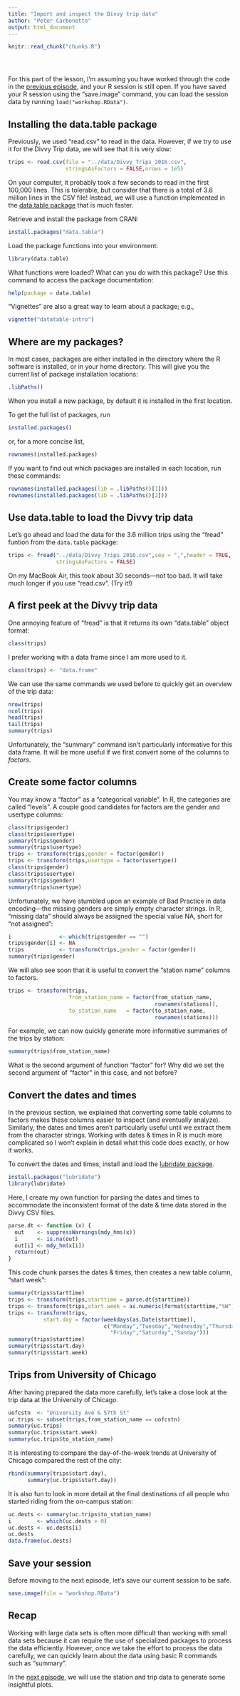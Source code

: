 ```yaml
---
title: "Import and inspect the Divvy trip data"
author: "Peter Carbonetto"
output: html_document
---
```


<!-- Define defaults shared by all workflowr files. -->
```r
knitr::read_chunk("chunks.R")
```

<!-- Update knitr chunk options -->
```r
```

<!-- Insert the date the file was last updated -->
```r
```

<!-- Insert the code version (Git commit SHA1) if Git repository
 exists and R package git2r is installed -->
```r
```

For this part of the lesson, I'm assuming you have worked through the
code in the [previous episode](stations.html), and your R session is
still open. If you have saved your R session using the "save.image"
command, you can load the session data by running
`load("workshop.RData")`.

## Installing the data.table package

Previously, we used "read.csv" to read in the data. However, if we try
to use it for the Divvy Trip data, we will see that it is very slow:

```r
trips <- read.csv(file = "../data/Divvy_Trips_2016.csv",
                  stringsAsFactors = FALSE,nrows = 1e5)
```

On your computer, it probably took a few seconds to read in the first
100,000 lines. This is tolerable, but consider that there is a total
of 3.6 million lines in the CSV file! Instead, we will use a function
implemented in the
[data.table package](https://github.com/Rdatatable/data.table/wiki)
that is much faster.

Retrieve and install the package from CRAN:

```r
install.packages("data.table")
```

Load the package functions into your environment:

```r
library(data.table)
```

What functions were loaded? What can you do with this package? Use
this command to access the package documentation:

```r
help(package = data.table)
```

"Vignettes" are also a great way to learn about a package; e.g.,

```r
vignette("datatable-intro")
```

## Where are my packages?

In most cases, packages are either installed in the directory where
the R software is installed, or in your home directory. This will give
you the current list of package installation locations:

```r
.libPaths()
```

When you install a new package, by default it is installed in the
first location.

To get the full list of packages, run

```r
installed.packages()
```

or, for a more concise list,

```r
rownames(installed.packages)
```

If you want to find out which packages are installed in each location,
run these commands:

```r
rownames(installed.packages(lib = .libPaths()[1]))
rownames(installed.packages(lib = .libPaths()[2]))
```

## Use data.table to load the Divvy trip data

Let's go ahead and load the data for the 3.6 million trips using the
"fread" funtion from the `data.table` package:

```r
trips <- fread("../data/Divvy_Trips_2016.csv",sep = ",",header = TRUE,
               stringsAsFactors = FALSE)
```

On my MacBook Air, this took about 30 seconds---not too bad. It will
take much longer if you use "read.csv". (Try it!)

## A first peek at the Divvy trip data

One annoying feature of "fread" is that it returns its own
"data.table" object format:

```r
class(trips)
```

I prefer working with a data frame since I am more used to it.

```r
class(trips) <- "data.frame"
```

We can use the same commands we used before to quickly get an overview
of the trip data:

```r
nrow(trips)
ncol(trips)
head(trips)
tail(trips)
summary(trips)
```

Unfortunately, the "summary" command isn't particularly informative
for this data frame. It will be more useful if we first convert some
of the columns to *factors*.

## Create some factor columns

You may know a "factor" as a "categorical variable". In R, the
categories are called "levels". A couple good candidates for factors
are the gender and usertype columns:

```r
class(trips$gender)
class(trips$usertype)
summary(trips$gender)
summary(trips$usertype)
trips <- transform(trips,gender = factor(gender))
trips <- transform(trips,usertype = factor(usertype))
class(trips$gender)
class(trips$usertype)
summary(trips$gender)
summary(trips$usertype)
```

Unfortunately, we have stumbled upon an example of Bad Practice in
data encoding---the missing genders are simply empty character
strings. In R, "missing data" should always be assigned the special
value NA, short for "not assigned":

```r
i               <- which(trips$gender == "")
trips$gender[i] <- NA
trips           <- transform(trips,gender = factor(gender))
summary(trips$gender)
```

We will also see soon that it is useful to convert the "station name"
columns to factors.

```r
trips <- transform(trips,
                   from_station_name = factor(from_station_name,
				                              rownames(stations)),
                   to_station_name   = factor(to_station_name,
				                              rownames(stations)))
```

For example, we can now quickly generate more informative summaries of
the trips by station:

```r
summary(trips$from_station_name)
```

What is the second argument of function "factor" for? Why did we set
the second argument of "factor" in this case, and not before?

## Convert the dates and times

In the previous section, we explained that converting some table columns
to factors makes these columns easier to inspect (and eventually
analyze). Similarly, the dates and times aren't particularly useful
until we extract them from the character strings. Working with dates &
times in R is much more complicated so I won't explain in detail what
this code does exactly, or how it works.

To convert the dates and times, install and load the
[lubridate package](http://lubridate.tidyverse.org).

```r
install.packages("lubridate")
library(lubridate)
```

Here, I create my own function for parsing the dates and times to
accommodate the inconsistent format of the date & time data stored in
the Divvy CSV files.

```r
parse.dt <- function (x) {
  out    <- suppressWarnings(mdy_hms(x))
  i      <- is.na(out)
  out[i] <- mdy_hm(x[i])
  return(out)
}
```

This code chunk parses the dates & times, then creates a new table
column, "start week":

```r
summary(trips$starttime)
trips <- transform(trips,starttime = parse.dt(starttime))
trips <- transform(trips,start.week = as.numeric(format(starttime,"%W")))
trips <- transform(trips,
           start.day = factor(weekdays(as.Date(starttime)),
                              c("Monday","Tuesday","Wednesday","Thursday",
                                "Friday","Saturday","Sunday")))
summary(trips$starttime)
summary(trips$start.day)
summary(trips$start.week)
```

## Trips from University of Chicago

After having prepared the data more carefully, let's take a close look
at the trip data at the University of Chicago.

```r
uofcstn  <- "University Ave & 57th St"
uc.trips <- subset(trips,from_station_name == uofcstn)
summary(uc.trips)
summary(uc.trips$start.week)
summary(uc.trips$to_station_name)
```

It is interesting to compare the day-of-the-week trends at University
of Chicago compared the rest of the city:

```r
rbind(summary(trips$start.day),
      summary(uc.trips$start.day))
```

It is also fun to look in more detail at the final destinations of all
people who started riding from the on-campus station:

```r
uc.dests <- summary(uc.trips$to_station_name)
i        <- which(uc.dests > 0)
uc.dests <- uc.dests[i]
uc.dests
data.frame(uc.dests)
```

## Save your session

Before moving to the next episode, let's save our current session to
be safe.

```r
save.image(file = "workshop.RData")
```

## Recap

Working with large data sets is often more difficult than working with
small data sets because it can require the use of specialized packages
to process the data efficiently. However, once we take the effort to
process the data carefully, we can quickly learn about the data using
basic R commands such as "summary".

In the [next episode](plots.html), we will use the station and trip
data to generate some insightful plots.

